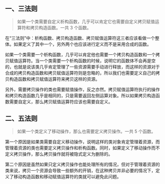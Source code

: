 ## 一、三法则

> 如果一个类需要自定义析构函数，几乎可以肯定它也需要自定义拷贝赋值运算符和拷贝构造函数。一共 3 个函数。

在“三法则”中：析构函数、拷贝构造函数、拷贝赋值运算符这三者应该看做一个整体。如果定义了其中一个，另外两个也应该进行定义而不是采用合成的函数。

如果一个类需要一个析构函数，几乎可以肯定他也需要一个拷贝构造函数和一个拷贝赋值运算符。当一个类需要一个析构函数的时候，说明它的函数体不会再是空的，也就是说该类几乎肯定管理了一些资源需要手动进行释放，而这样的资源对于合成的拷贝构造函数和拷贝赋值运算符则是忽略的，所以我们也需要定义自己的拷贝构造函数和拷贝赋值运算符来拷贝这样的资源。

另外，需要拷贝操作的类也需要赋值操作，反之亦然。拷贝赋值运算符执行的操作和拷贝构造函数几乎是相同的，只是需要返回左侧运算对象。所以如果拷贝构造函数需要自定义，那么拷贝赋值运算符应该也需要自定义。



## 二、五法则

> 如果一个类定义了移动操作，那么也需要定义拷贝操作。一共 5 个函数。

第一个原因是如果类需要自定义移动操作，说明这样的类对象肯定管理着资源，而管理着资源的类也需要定义拷贝操作和析构函数。同时，如果定义了移动操作而不定义拷贝操作，那么拷贝操作就将被隐式定义为删除的。

第二个原因是虽然如果只定义拷贝操作也能处理所有的情况，但对于管理着资源的类来说，拷贝一个资源会导致一些额外的开销，在这种拷贝并非必要的情况下，定义了移动构造函数和移动赋值运算符的类就可以避免此问题。